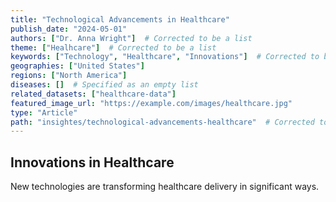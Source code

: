 ```yaml
---
title: "Technological Advancements in Healthcare"
publish_date: "2024-05-01"
authors: ["Dr. Anna Wright"]  # Corrected to be a list
theme: ["Healhcare"]  # Corrected to be a list
keywords: ["Technology", "Healthcare", "Innovations"]  # Corrected to be a list
geographies: ["United States"]
regions: ["North America"]
diseases: []  # Specified as an empty list
related_datasets: ["healthcare-data"]
featured_image_url: "https://example.com/images/healthcare.jpg"
type: "Article"
path: "insightes/technological-advancements-healthcare"  # Corrected to add required 'path' field
---
```


## Innovations in Healthcare
New technologies are transforming healthcare delivery in significant ways.
